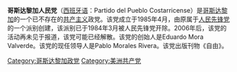 '''哥斯达黎加人民党'''（[[西班牙语|西班牙语]]：Partido del Pueblo Costarricense）是[[哥斯达黎加|哥斯达黎加]]的一个已不存在的[[共产主义|共产主义]]政党。该党成立于1985年4月，由原属于[[人民先锋党|人民先锋党]]的一个派别创建，该派别已于1984年3月被人民先锋党开除。2006年后，该党的活动再未见于报道，该党可能已经解散。该党的创始人是Eduardo Mora Valverde。该党的现任领导人是Pablo Morales Rivera。该党出版刊物《自由》。

[[Category:哥斯达黎加政党|Category:哥斯达黎加政党]]
[[Category:美洲共产党|Category:美洲共产党]]